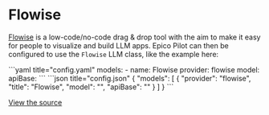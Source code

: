 
# Flowise

[Flowise](https://flowiseai.com/) is a low-code/no-code drag & drop tool with the aim to make it easy for people to visualize and build LLM apps. Epico Pilot can then be configured to use the `Flowise` LLM class, like the example here:

<Tabs groupId="config-example">
  <TabItem value="yaml" label="YAML">
  ```yaml title="config.yaml"
  models:
    - name: Flowise
      provider: flowise
      model: <MODEL>
      apiBase: <API_BASE>
  ```
  </TabItem>
  <TabItem value="json" label="JSON">
  ```json title="config.json"
  {
    "models": [
      {
        "provider": "flowise",
        "title": "Flowise",
        "model": "<MODEL>",
        "apiBase": "<API_BASE>"
      }
    ]
  }
  ```
  </TabItem>
</Tabs>

[View the source](https://github.com/Mindbowser/co-pilot/blob/main/core/llm/llms/Flowise.ts)
